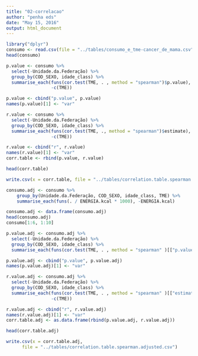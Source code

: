 ```yaml
---
title: "02-correlacao"
author: "penha eds"
date: "May 15, 2016"
output: html_document
---
```



```r
library("dplyr")
consumo <- read.csv(file = "../tables/consumo_e_tme-cancer_de_mama.csv")
head(consumo)
```

```r
p.value <- consumo %>%
  select(-Unidade.da.Federação) %>%
  group_by(COD_SEXO, idade_class) %>%
  summarise_each(funs(cor.test(TME, . , method = "spearman")$p.value),
                 -c(TME))

p.value <- cbind("p.value", p.value)
names(p.value)[1] <- "var"

r.value <- consumo %>%
  select(-Unidade.da.Federação) %>%
  group_by(COD_SEXO, idade_class) %>%
  summarise_each(funs(cor.test(TME, ., method = "spearman")$estimate),
                 -c(TME))

r.value <- cbind("r", r.value)
names(r.value)[1] <- "var"
corr.table <- rbind(p.value, r.value)

head(corr.table)

write.csv(x = corr.table, file = "../tables/correlation.table.spearman.csv")
```

```r
consumo.adj <- consumo %>%
	group_by(Unidade.da.Federação, COD_SEXO, idade_class, TME) %>%
	summarise_each(funs(. / ENERGIA.kcal * 1000), -ENERGIA.kcal)

consumo.adj <- data.frame(consumo.adj)
head(consumo.adj)
consumo[1:6, 1:10]

p.value.adj <- consumo.adj %>%
  select(-Unidade.da.Federação) %>%
  group_by(COD_SEXO, idade_class) %>%
  summarise_each(funs(cor.test(TME, . , method = "spearman" )[["p.value"]]), -TME)

p.value.adj <- cbind("p.value", p.value.adj)
names(p.value.adj)[1] <- "var"

r.value.adj <- consumo.adj %>%
  select(-Unidade.da.Federação) %>%
  group_by(COD_SEXO, idade_class) %>%
  summarise_each(funs(cor.test(TME, . , method = "spearman" )[["estimate"]]),
                 -c(TME))

r.value.adj <- cbind("r", r.value.adj)
names(r.value.adj)[1] <- "var"
corr.table.adj <- as.data.frame(rbind(p.value.adj, r.value.adj))

head(corr.table.adj)

write.csv(x = corr.table.adj,
	  file = "../tables/correlation.table.spearman.adjusted.csv")
```
